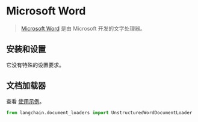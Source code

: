 # Microsoft Word

> [Microsoft Word](https://www.microsoft.com/en-us/microsoft-365/word) 是由 Microsoft 开发的文字处理器。

## 安装和设置

它没有特殊的设置要求。

## 文档加载器

查看 [使用示例](/docs/modules/data_connection/document_loaders/integrations/microsoft_word.html)。


```python
from langchain.document_loaders import UnstructuredWordDocumentLoader
```
